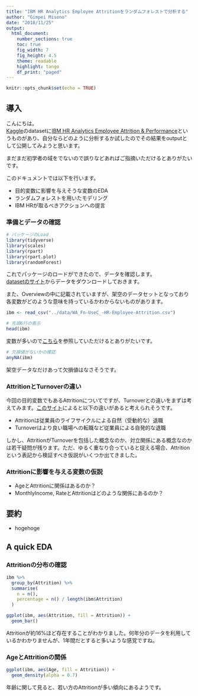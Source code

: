```yaml
---
title: "IBM HR Analytics Employee Attritionをランダムフォレストで分析する"
author: "Gimpei Misono"
date: "2018/11/25"
output: 
  html_document:
    number_sections: true
    toc: true
    fig_width: 7
    fig_height: 4.5
    theme: readable
    highlight: tango
    df_print: "paged"
---
```


```r
knitr::opts_chunk$set(echo = TRUE)
```

## 導入

こんにちは。  
[Kaggle](https://www.kaggle.com/)のdatasetに[IBM HR Analytics Employee Attrition & Performance](https://www.kaggle.com/pavansubhasht/ibm-hr-analytics-attrition-dataset)というものがあり、自分ならどのように分析するか試したのでその結果をoutputとして公開してみようと思います。

まだまだ初学者の域をでないので誤りなどあればご指摘いただけるとありがたいです。

このドキュメントでは以下を行います。

* 目的変数に影響を与えそうな変数のEDA
* ランダムフォレストを用いたモデリング
* IBM HRが取るべきアクションへの提言

### 準備とデータの確認

```r
# パッケージのLoad
library(tidyverse)
library(scales)
library(rpart)
library(rpart.plot)
library(randomForest)
```

これでパッケージのロードができたので、データを確認します。  
[datasetのサイト](https://www.kaggle.com/pavansubhasht/ibm-hr-analytics-attrition-dataset)からデータをダウンロードしておきます。  

また、Overviewの中に記載されていますが、架空のデータセットとなっており各変数がどのような意味を持っているかわからないものがあります。

```r
ibm <- read_csv("../data/WA_Fn-UseC_-HR-Employee-Attrition.csv")

# 先頭6行の表示
head(ibm)
```

変数が多いので[こちら](https://www.kaggle.com/pavansubhasht/ibm-hr-analytics-attrition-dataset/home)を参照していただけるとありがたいです。

```r
# 欠損値がないかの確認
anyNA(ibm)
```

架空データなだけあって欠損値はなさそうです。

### AttritionとTurnoverの違い

今回の目的変数でもあるAttritionについてですが、Turnoverとの違いをまずは考えてみます。[このサイト](https://smallbusiness.chron.com/employee-turnover-vs-attrition-15846.html)によると以下の違いがあると考えられそうです。

* Attritionは従業員のライフサイクルによる自然（受動的な）退職
* Turnoverはより良い職場への転職など従業員による自発的な退職

しかし、AttritionがTurnoverを包括した概念なのか、対立関係にある概念なのかは若干疑問が残ります。ただ、ゆるく重なり合っていると捉える場合、Attritionという表記から検証すべき仮説がいくつか出てきました。

### Attritionに影響を与える変数の仮説

* AgeとAttritionに関係はあるのか？
* MonthlyIncome, RateとAttritionはどのような関係にあるのか？

## 要約

* hogehoge

## A quick EDA

### Attritionの分布の確認

```r
ibm %>% 
  group_by(Attrition) %>% 
  summarise(
    n = n(),
    percentage = n() / length(ibm$Attrition)
  )
```

```r
ggplot(ibm, aes(Attrition, fill = Attrition)) +
  geom_bar()
```

Attritionが約16%ほど存在することがわかりました。何年分のデータを利用しているかわかりませんが、1年間だとすると多いような感覚ですね。

### AgeとAttritionの関係

```r
ggplot(ibm, aes(Age, fill = Attrition)) +
  geom_density(alpha = 0.7)
```

年齢に関して見ると、若い方のAttritionが多い傾向にあるようです。

### 